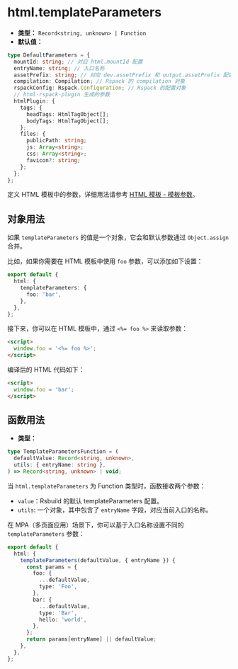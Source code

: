 # html.templateParameters

- **类型：** `Record<string, unknown> | Function`
- **默认值：**

```ts
type DefaultParameters = {
  mountId: string; // 对应 html.mountId 配置
  entryName: string; // 入口名称
  assetPrefix: string; // 对应 dev.assetPrefix 和 output.assetPrefix 配置
  compilation: Compilation; // Rspack 的 compilation 对象
  rspackConfig: Rspack.Configuration; // Rspack 的配置对象
  // html-rspack-plugin 生成的参数
  htmlPlugin: {
    tags: {
      headTags: HtmlTagObject[];
      bodyTags: HtmlTagObject[];
    };
    files: {
      publicPath: string;
      js: Array<string>;
      css: Array<string>;
      favicon?: string;
    };
  };
};
```

定义 HTML 模板中的参数，详细用法请参考 [HTML 模板 - 模板参数](/guide/basic/html-template#模板参数)。

## 对象用法

如果 `templateParameters` 的值是一个对象，它会和默认参数通过 `Object.assign` 合并。

比如，如果你需要在 HTML 模板中使用 `foo` 参数，可以添加如下设置：

```ts title="rsbuild.config.ts"
export default {
  html: {
    templateParameters: {
      foo: 'bar',
    },
  },
};
```

接下来，你可以在 HTML 模板中，通过 `<%= foo %>` 来读取参数：

```html
<script>
  window.foo = '<%= foo %>';
</script>
```

编译后的 HTML 代码如下：

```html
<script>
  window.foo = 'bar';
</script>
```

## 函数用法

- **类型：**

```ts
type TemplateParametersFunction = (
  defaultValue: Record<string, unknown>,
  utils: { entryName: string },
) => Record<string, unknown> | void;
```

当 `html.templateParameters` 为 Function 类型时，函数接收两个参数：

- `value`：Rsbuild 的默认 templateParameters 配置。
- `utils`: 一个对象，其中包含了 `entryName` 字段，对应当前入口的名称。

在 MPA（多页面应用）场景下，你可以基于入口名称设置不同的 `templateParameters` 参数：

```ts title="rsbuild.config.ts"
export default {
  html: {
    templateParameters(defaultValue, { entryName }) {
      const params = {
        foo: {
          ...defaultValue,
          type: 'Foo',
        },
        bar: {
          ...defaultValue,
          type: 'Bar',
          hello: 'world',
        },
      };
      return params[entryName] || defaultValue;
    },
  },
};
```
